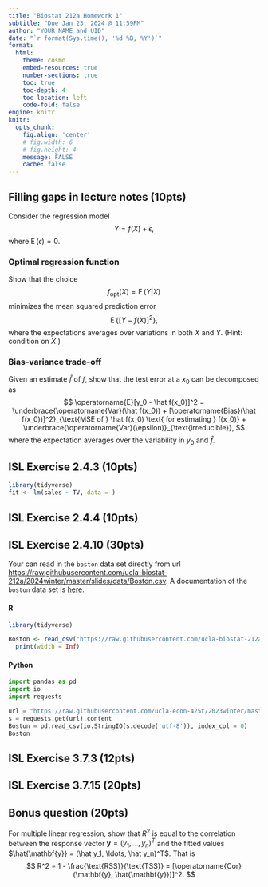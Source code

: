 ```yaml
---
title: "Biostat 212a Homework 1"
subtitle: "Due Jan 23, 2024 @ 11:59PM"
author: "YOUR NAME and UID"
date: "`r format(Sys.time(), '%d %B, %Y')`"
format:
  html:
    theme: cosmo
    embed-resources: true
    number-sections: true
    toc: true
    toc-depth: 4
    toc-location: left
    code-fold: false
engine: knitr
knitr:
  opts_chunk: 
    fig.align: 'center'
    # fig.width: 6
    # fig.height: 4
    message: FALSE
    cache: false
---
```


## Filling gaps in lecture notes (10pts)

Consider the regression model
$$
Y = f(X) + \epsilon,
$$
where $\operatorname{E}(\epsilon) = 0$. 

### Optimal regression function

Show that the choice
$$
f_{\text{opt}}(X) = \operatorname{E}(Y | X)
$$
minimizes the mean squared prediction error
$$
\operatorname{E}\{[Y - f(X)]^2\},
$$
where the expectations averages over variations in both $X$ and $Y$. (Hint: condition on $X$.)

\textbf{Answer}


### Bias-variance trade-off

Given an estimate $\hat f$ of $f$, show that the test error at a $x_0$ can be decomposed as
$$
\operatorname{E}[y_0 - \hat f(x_0)]^2 = \underbrace{\operatorname{Var}(\hat f(x_0)) + [\operatorname{Bias}(\hat f(x_0))]^2}_{\text{MSE of } \hat f(x_0) \text{ for estimating } f(x_0)} + \underbrace{\operatorname{Var}(\epsilon)}_{\text{irreducible}},
$$
where the expectation averages over the variability in $y_0$ and $\hat f$.

## ISL Exercise 2.4.3 (10pts)

```r
library(tidyverse)
fit <- lm(sales ~ TV, data = )
```

## ISL Exercise 2.4.4 (10pts)



## ISL Exercise 2.4.10 (30pts)

Your can read in the `boston` data set directly from url <https://raw.githubusercontent.com/ucla-biostat-212a/2024winter/master/slides/data/Boston.csv>. A documentation of the `boston` data set is [here](https://www.rdocumentation.org/packages/ISLR2/versions/1.3-2/topics/Boston).

::: {.panel-tabset}

#### R

```r
library(tidyverse)

Boston <- read_csv("https://raw.githubusercontent.com/ucla-biostat-212a/2024winter/master/slides/data/Boston.csv", col_select = -1) %>% 
  print(width = Inf)
```

#### Python

```python
import pandas as pd
import io
import requests

url = "https://raw.githubusercontent.com/ucla-econ-425t/2023winter/master/slides/data/Boston.csv"
s = requests.get(url).content
Boston = pd.read_csv(io.StringIO(s.decode('utf-8')), index_col = 0)
Boston
```


:::

## ISL Exercise 3.7.3 (12pts)

## ISL Exercise 3.7.15 (20pts)

## Bonus question (20pts)

For multiple linear regression, show that $R^2$ is equal to the correlation between the response vector $\mathbf{y} = (y_1, \ldots, y_n)^T$ and the fitted values $\hat{\mathbf{y}} = (\hat y_1, \ldots, \hat y_n)^T$. That is
$$
R^2 = 1 - \frac{\text{RSS}}{\text{TSS}} = [\operatorname{Cor}(\mathbf{y}, \hat{\mathbf{y}})]^2.
$$

